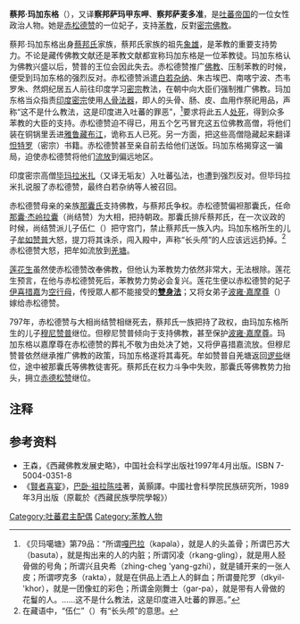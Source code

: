 '''蔡邦·玛加东格'''（{{Bo|z=ཚེས་པང་ཟམོ་རྒྱལ་ལྡོང་སྐར།}}），又译'''察邦萨玛甲东呷'''、'''察邦萨麦多准'''，是[[吐蕃帝国|吐蕃帝国]]的一位女性政治人物。她是[[赤松德赞|赤松德赞]]的一位妃子，支持[[苯教|苯教]]，反對[[密宗|密宗]][[佛教|佛教]]。

蔡邦·玛加东格出身[[蔡邦氏|蔡邦氏]]家族，蔡邦氏家族的祖先[[象雄|象雄]]，是苯教的重要支持势力。不论是藏传佛教文献还是苯教文献都宣称玛加东格是一位苯教徒。玛加东格认为佛教兴盛以后，赞普的王位会因此失去。赤松德赞推广[[佛教|佛教]]、压制苯教的时候，便受到玛加东格的强烈反对。赤松德赞派遣[[白若杂纳|白若杂纳]]、朱古埃巴、南喀宁波、杰韦罗朱、然炯纪居五人前往印度学习[[密宗|密宗]]教法，在朝中向大臣们强制推广佛教。玛加东格当众指责[[印度|印度]][[密宗|密宗]]使用[[人骨法器|人骨法器]]，即人的头骨、肠、皮、血用作祭祀用品，声称“这不是什么教法，这是印度进入吐蕃的罪恶”，<ref>《贝玛噶塘》第79品：“所谓[[嘎巴拉|嘎巴拉]]（kapala），就是人的头盖骨；所谓巴苏大（basuta），就是掏出来的人的内脏；所谓冈凌（rkang-gling），就是用人胫骨做的号角；所谓兴且央希（zhing-cheg 'yang-gzhi），就是铺开来的一张人皮；所谓啰克多（rakta），就是在供品上洒上人的鲜血；所谓曼陀罗（dkyil-'khor），就是一团像虹的彩色；所谓金刚舞士（gar-pa），就是带有人骨做的花鬘的人。……这不是什么教法，这是印度进入吐蕃的罪恶。”</ref>要求将此五人[[处死|处死]]，得到众多苯教的大臣的支持。赤松德赞迫不得已，用五个乞丐冒充这五位佛教高僧，将他们装在铜锅里丢进[[雅鲁藏布江|雅鲁藏布江]]，诡称五人已死。另一方面，把这些高僧隐藏起来翻译[[怛特罗|怛特罗]]（密宗）书籍。赤松德赞甚至亲自前去给他们送饭。玛加东格揭穿这一骗局，迫使赤松德赞将他们[[流放|流放]]到偏远地区。

印度密宗高僧[[无垢友|毕玛拉米扎]]（又译无垢友）入吐蕃弘法，也遭到强烈反对。但毕玛拉米扎说服了赤松德赞，最终白若杂纳等人被召回。

赤松德赞母亲的亲族[[那囊氏|那囊氏]]支持佛教，与蔡邦氏争权。赤松德赞偏袒那囊氏，任命[[尚结赞|那囊·杰岭拉囊]]（尚结赞）为大相，把持朝政。那囊氏排斥蔡邦氏，在一次议政的时候，尚结赞派儿子伍仁（{{Bo|z=དབུ་རིང}}）把守宫门，禁止蔡邦氏一族入内。玛加东格所生的儿子[[牟如赞普|牟如赞普]]大怒，提刀将其诛杀，闯入殿中，声称“长头颅”的人应该远远扔掉。<ref>在藏语中，“伍仁”（{{Bo|z=དབུ་རིང}}）有“长头颅”的意思。</ref>赤松德赞大怒，把牟如流放到[[羌塘|羌塘]]。

[[莲花生|莲花生]]虽然使赤松德赞改奉佛教，但他认为苯教势力依然非常大，无法根除。莲花生预言，在他与赤松德赞死后，苯教势力势必会复兴。莲花生便以赤松德赞的妃子[[伊喜措嘉|伊喜措嘉]]为[[空行母|空行母]]，传授眾人都不能接受的'''[[雙身法|雙身法]]'''；又将女弟子[[波雍·嘉摩尊|波雍·嘉摩尊]]（{{Bo|z=ཕོ་ཡོང་བཟའ་རྒྱས་མོ་བཙུན།}}）嫁给赤松德赞。

797年，赤松德赞与大相尚结赞相继死去，蔡邦氏一族把持了政权，由玛加东格所生的儿子[[穆尼赞普|穆尼赞普]]继位。但穆尼赞普倾向于支持佛教，甚至保护[[波雍·嘉摩尊|波雍·嘉摩尊]]。玛加东格以嘉摩尊在赤松德赞的葬礼不敬为由处决了她，又将伊喜措嘉流放。但穆尼赞普依然继承推广佛教的政策，玛加东格遂将其毒死。牟如赞普自羌塘返回[[逻些|逻些]]继位，途中被那囊氏等佛教徒害死。蔡邦氏在权力斗争中失败，那囊氏等佛教势力抬头，拥立[[赤德松赞|赤德松赞]]继位。

==注释==
{{reflist}}

==参考资料==
*王森，《西藏佛教发展史略》，中国社会科学出版社1997年4月出版。ISBN 7-5004-0351-8
*《[[賢者喜宴|賢者喜宴]]》，[[巴卧·祖拉陈哇|巴卧·祖拉陈哇]]著，黃顥譯。中國社會科學院民族研究所，1989年3月出版（原載於《西藏民族學院學報》）
[[Category:吐蕃君主配偶|Category:吐蕃君主配偶]]
[[Category:苯教人物|Category:苯教人物]]
